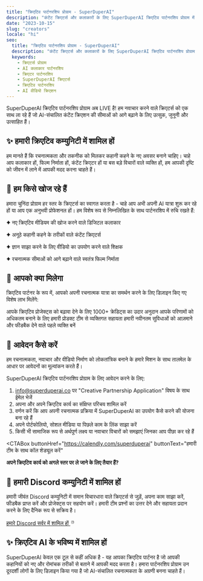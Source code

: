 ```yaml
---
title: "क्रिएटिव पार्टनरशिप प्रोग्राम - SuperDuperAI"
description: "कंटेंट क्रिएटर्स और कलाकारों के लिए SuperDuperAI क्रिएटिव पार्टनरशिप प्रोग्राम में शामिल हों। मुफ्त क्रेडिट्स, व्यक्तिगत सहायता और AI वीडियो क्रिएशन टूल्स तक जल्दी पहुंच पाएं।"
date: "2023-10-15"
slug: "creators"
locale: "hi"
seo:
  title: "क्रिएटिव पार्टनरशिप प्रोग्राम - SuperDuperAI"
  description: "कंटेंट क्रिएटर्स और कलाकारों के लिए SuperDuperAI क्रिएटिव पार्टनरशिप प्रोग्राम में शामिल हों। मुफ्त क्रेडिट्स, व्यक्तिगत सहायता और AI वीडियो क्रिएशन टूल्स तक जल्दी पहुंच पाएं।"
  keywords:
    - क्रिएटर्स प्रोग्राम
    - AI कलाकार पार्टनरशिप
    - क्रिएटर पार्टनरशिप
    - SuperDuperAI क्रिएटर्स
    - क्रिएटिव पार्टनरशिप
    - AI वीडियो क्रिएशन
---
```


SuperDuperAI क्रिएटिव पार्टनरशिप प्रोग्राम अब LIVE है! हम नवाचार करने वाले क्रिएटर्स को एक साथ ला रहे हैं जो AI-संचालित कंटेंट क्रिएशन की सीमाओं को आगे बढ़ाने के लिए उत्सुक, जुनूनी और उत्साहित हैं।

<FeatureGrid>
  <Feature
    title="मुफ्त क्रेडिट्स"
    description="आपके क्रिएटिव प्रोजेक्ट्स के लिए 1000+ मुफ्त जेनेरेशन क्रेडिट्स"
    icon="sparkles"
  />
  <Feature
    title="व्यक्तिगत सहायता"
    description="परिणामों को अधिकतम बनाने के लिए हमारी प्रोडक्ट टीम से प्रत्यक्ष सहायता"
    icon="users"
  />
  <Feature
    title="जल्दी पहुंच"
    description="हमारी नई सुविधाओं और AI मॉडल्स को आज़माने वाले पहले व्यक्ति बनें"
    icon="star"
  />
  <Feature
    title="कम्युनिटी"
    description="आगे की सोच रखने वाले क्रिएटर्स के नेटवर्क में शामिल हों"
    icon="share"
  />
</FeatureGrid>

## ✨ हमारी क्रिएटिव कम्युनिटी में शामिल हों

हम मानते हैं कि रचनात्मकता और तकनीक को मिलकर कहानी कहने के नए अवसर बनाने चाहिए। चाहे आप कलाकार हों, फिल्म निर्माता हों, कंटेंट क्रिएटर हों या बस बड़े विचारों वाले व्यक्ति हों, हम आपकी दृष्टि को जीवन में लाने में आपकी मदद करना चाहते हैं।

## 👥 हम किसे खोज रहे हैं

हमारा चुनिंदा प्रोग्राम हर स्तर के क्रिएटर्स का स्वागत करता है - चाहे आप अभी अपनी AI यात्रा शुरू कर रहे हों या आप एक अनुभवी प्रोफेशनल हों। हम विशेष रूप से निम्नलिखित के साथ पार्टनरशिप में रुचि रखते हैं:

<div className="grid grid-cols-1 md:grid-cols-2 gap-4 mt-6 mb-6">
  <div className="bg-card/50 p-4 rounded-lg border border-border/50">
    <p>✦ नए क्रिएटिव मीडियम की खोज करने वाले डिजिटल कलाकार</p>
  </div>
  <div className="bg-card/50 p-4 rounded-lg border border-border/50">
    <p>✦ अनूठे कहानी कहने के तरीकों वाले कंटेंट क्रिएटर्स</p>
  </div>
  <div className="bg-card/50 p-4 rounded-lg border border-border/50">
    <p>✦ ज्ञान साझा करने के लिए वीडियो का उपयोग करने वाले शिक्षक</p>
  </div>
  <div className="bg-card/50 p-4 rounded-lg border border-border/50">
    <p>✦ रचनात्मक सीमाओं को आगे बढ़ाने वाले स्वतंत्र फिल्म निर्माता</p>
  </div>
</div>

## 🎁 आपको क्या मिलेगा

क्रिएटिव पार्टनर के रूप में, आपको अपनी रचनात्मक यात्रा का समर्थन करने के लिए डिज़ाइन किए गए विशेष लाभ मिलेंगे:

<Steps>
  <Step
    number="1"
    title="मुफ्त क्रेडिट्स"
  >
    आपके क्रिएटिव प्रोजेक्ट्स को बढ़ावा देने के लिए 1000+ क्रेडिट्स का उदार
    अनुदान
  </Step>
  <Step
    number="2"
    title="प्रीमियम सहायता"
  >
    आपके परिणामों को अधिकतम बनाने के लिए हमारी प्रोडक्ट टीम से व्यक्तिगत सहायता
  </Step>
  <Step
    number="3"
    title="विशेष पहुंच"
  >
    हमारी नवीनतम सुविधाओं को आज़माने और फीडबैक देने वाले पहले व्यक्ति बनें
  </Step>
</Steps>

## 🌟 आवेदन कैसे करें

हम रचनात्मकता, नवाचार और वीडियो निर्माण को लोकतांत्रिक बनाने के हमारे मिशन के साथ तालमेल के आधार पर आवेदनों का मूल्यांकन करते हैं।

SuperDuperAI क्रिएटिव पार्टनरशिप प्रोग्राम के लिए आवेदन करने के लिए:

1. [info@superduperai.co](mailto:info@superduperai.co) पर "Creative Partnership Application" विषय के साथ ईमेल भेजें
2. अपना और अपने क्रिएटिव कार्य का संक्षिप्त परिचय शामिल करें
3. वर्णन करें कि आप अपनी रचनात्मक प्रक्रिया में SuperDuperAI का उपयोग कैसे करने की योजना बना रहे हैं
4. अपने पोर्टफोलियो, सोशल मीडिया या पिछले काम के लिंक साझा करें
5. किसी भी सामाजिक रूप से अर्थपूर्ण लक्ष्य या नवाचार विचारों को समझाएं जिनका आप पीछा कर रहे हैं

<CTABox
  buttonHref="https://calendly.com/superduperai"
  buttonText="हमारी टीम के साथ कॉल शेड्यूल करें"
>
  **अपने क्रिएटिव कार्य को अगले स्तर पर ले जाने के लिए तैयार हैं?**
</CTABox>

## 💬 हमारी Discord कम्युनिटी में शामिल हों

हमारी जीवंत Discord कम्युनिटी में समान विचारधारा वाले क्रिएटर्स से जुड़ें, अपना काम साझा करें, फीडबैक प्राप्त करें और प्रोजेक्ट्स पर सहयोग करें। हमारी टीम प्रश्नों का उत्तर देने और सहायता प्रदान करने के लिए दैनिक रूप से सक्रिय है।

<div className="flex justify-center mb-8">
  <a
    href="https://discord.gg/NymnHmksVd"
    target="_blank"
    rel="noopener noreferrer"
    className="inline-flex items-center px-6 py-3 rounded-md bg-indigo-600/10 border border-indigo-600/20 text-indigo-600 hover:bg-indigo-600/20 transition-colors"
  >
    <span className="mr-2 font-bold">हमारे Discord सर्वर में शामिल हों</span>
    <svg
      xmlns="http://www.w3.org/2000/svg"
      width="16"
      height="16"
      viewBox="0 0 24 24"
      fill="none"
      stroke="currentColor"
      strokeWidth="2"
      strokeLinecap="round"
      strokeLinejoin="round"
    >
      <path d="M9 11.25c0-.966.784-1.75 1.75-1.75s1.75.784 1.75 1.75-.784 1.75-1.75 1.75-1.75-.784-1.75-1.75z" />
      <path d="M5.284 10.177C5.3827 9.127 5.6359 8.09507 6.032 7.128c1.252-.06 2.51.125 3.722.544 1.211-.419 2.47-.604 3.722-.544.3961.9671.649 2 .748 3.049a17.4727 17.4727 0 0 1 0 3.645c-.0991 1.05-.3521 2.0819-.748 3.049-1.252.06-2.51-.125-3.722-.544-1.211.419-2.47.604-3.722.544-.3961-.9671-.649-2-.748-3.049a17.3972 17.3972 0 0 1 0-3.645z" />
    </svg>
  </a>
</div>

## ✨ क्रिएटिव AI के भविष्य में शामिल हों

SuperDuperAI केवल एक टूल से कहीं अधिक है - यह आपका क्रिएटिव पार्टनर है जो आपकी कहानियों को नए और रोमांचक तरीकों से बताने में आपकी मदद करता है। हमारा पार्टनरशिप प्रोग्राम उन दूरदर्शी लोगों के लिए डिज़ाइन किया गया है जो AI-संचालित रचनात्मकता के अग्रणी बनना चाहते हैं।

<VideoShowcase />
